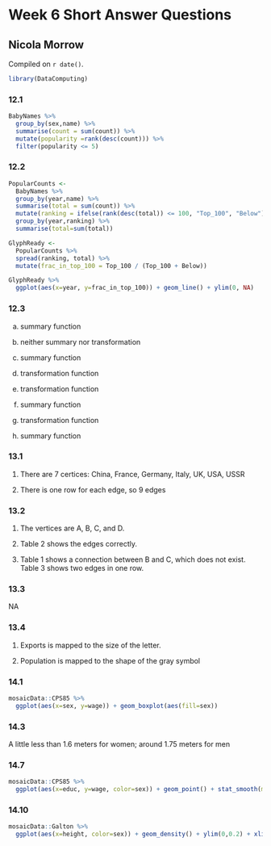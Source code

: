 # Week 6 Short Answer Questions

## Nicola Morrow 

<!-- leave this material as is -->
Compiled on `r date()`.

```r
library(DataComputing)
```
<!-- put your content after this line -->

### 12.1 

```r
BabyNames %>% 
  group_by(sex,name) %>%
  summarise(count = sum(count)) %>%
  mutate(popularity =rank(desc(count))) %>%
  filter(popularity <= 5)
```

### 12.2 

```r
PopularCounts <-
  BabyNames %>%
  group_by(year,name) %>%
  summarise(total = sum(count)) %>%
  mutate(ranking = ifelse(rank(desc(total)) <= 100, "Top_100", "Below")) %>%
  group_by(year,ranking) %>%
  summarise(total=sum(total))

GlyphReady <-
  PopularCounts %>%
  spread(ranking, total) %>%
  mutate(frac_in_top_100 = Top_100 / (Top_100 + Below))

GlyphReady %>%
  ggplot(aes(x=year, y=frac_in_top_100)) + geom_line() + ylim(0, NA)
```

### 12.3 

a. summary function 

b. neither summary nor transformation

c. summary function 

d. transformation function 

e. transformation function 

f. summary function 

g. transformation function 

h. summary function 

### 13.1 

1. There are 7 certices: China, France, Germany, Italy, UK, USA, USSR 

2. There is one row for each edge, so 9 edges 

### 13.2 

1. The vertices are A, B, C, and D. 

2. Table 2 shows the edges correctly. 

3. Table 1 shows a connection between B and C, which does not exist. Table 3 shows two edges in one row. 

### 13.3 

NA

### 13.4 

1. Exports is mapped to the size of the letter. 

2. Population is mapped to the shape of the gray symbol 

### 14.1 

```r
mosaicData::CPS85 %>%
  ggplot(aes(x=sex, y=wage)) + geom_boxplot(aes(fill=sex))
```

### 14.3

A little less than 1.6 meters for women; around 1.75 meters for men 

### 14.7 

```r
mosaicData::CPS85 %>%
  ggplot(aes(x=educ, y=wage, color=sex)) + geom_point() + stat_smooth(method="lm") + ylim(0,15) 
```

### 14.10

```r
mosaicData::Galton %>%
  ggplot(aes(x=height, color=sex)) + geom_density() + ylim(0,0.2) + xlim(55,80)
```


